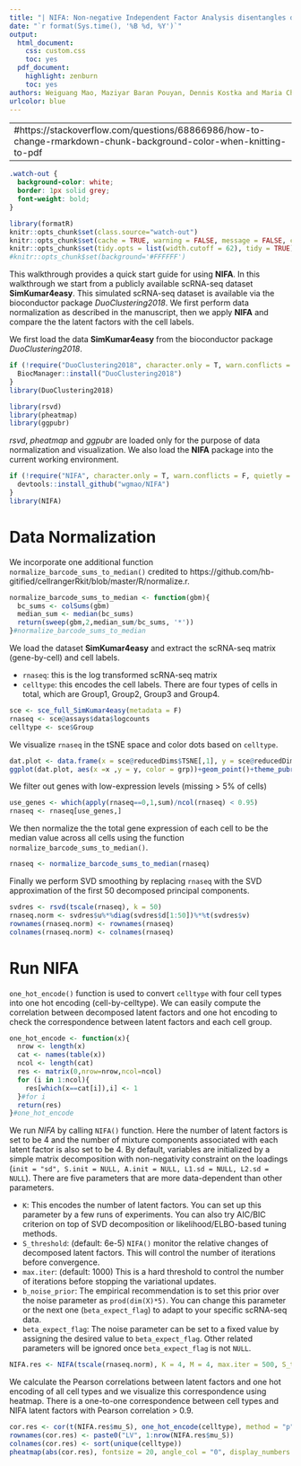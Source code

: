 ```yaml
---
title: "| NIFA: Non-negative Independent Factor Analysis disentangles discrete and continuous sources of variation in  scRNA-seq data \n"
date: "`r format(Sys.time(), '%B %d, %Y')`"
output:
  html_document:
    css: custom.css
    toc: yes
  pdf_document:
    highlight: zenburn
    toc: yes
authors: Weiguang Mao, Maziyar Baran Pouyan, Dennis Kostka and Maria Chikina
urlcolor: blue
---
```



---
#https://stackoverflow.com/questions/68866986/how-to-change-rmarkdown-chunk-background-color-when-knitting-to-pdf
---


```css
.watch-out {
  background-color: white;
  border: 1px solid grey;
  font-weight: bold;
}
```

```r
library(formatR)
knitr::opts_chunk$set(class.source="watch-out")
knitr::opts_chunk$set(cache = TRUE, warning = FALSE, message = FALSE, cache.lazy = FALSE)
knitr::opts_chunk$set(tidy.opts = list(width.cutoff = 62), tidy = TRUE)
#knitr::opts_chunk$set(background='#FFFFFF')
```


This walkthrough provides a quick start guide for using **NIFA**. In this walkthrough we start from a publicly available scRNA-seq dataset **SimKumar4easy**. This simulated scRNA-seq dataset is available via the bioconductor package *DuoClustering2018*. We first perform data normalization as described in the manuscript, then we apply **NIFA** and compare the the latent factors with the cell labels.
  
We first load the data **SimKumar4easy** from the bioconductor package *DuoClustering2018*.
```r
if (!require("DuoClustering2018", character.only = T, warn.conflicts = F, quietly = T)){
  BiocManager::install("DuoClustering2018")
}
library(DuoClustering2018)

library(rsvd)
library(pheatmap)
library(ggpubr)
```
*rsvd*, *pheatmap* and *ggpubr* are loaded only for the purpose of data normalization and visualization. We also load the **NIFA** package into the current working environment.
```r
if (!require("NIFA", character.only = T, warn.conflicts = F, quietly = T)){
  devtools::install_github("wgmao/NIFA")
}
library(NIFA)
```



# Data Normalization
We incorporate one additional function `normalize_barcode_sums_to_median()` credited to https://github.com/hb-gitified/cellrangerRkit/blob/master/R/normalize.r.

```r
normalize_barcode_sums_to_median <- function(gbm){
  bc_sums <- colSums(gbm)
  median_sum <- median(bc_sums)
  return(sweep(gbm,2,median_sum/bc_sums, '*'))
}#normalize_barcode_sums_to_median
```

We load the dataset **SimKumar4easy** and extract the scRNA-seq matrix (gene-by-cell) and cell labels.

* `rnaseq`: this is the log transformed scRNA-seq matrix
* `celltype`: this encodes the cell labels. There are four types of cells in total, which are Group1, Group2, Group3 and Group4.

```r
sce <- sce_full_SimKumar4easy(metadata = F)
rnaseq <- sce@assays$data$logcounts
celltype <- sce$Group
```

We visualize `rnaseq` in the tSNE space and color dots based on `celltype`.

```r
dat.plot <- data.frame(x = sce@reducedDims$TSNE[,1], y = sce@reducedDims$TSNE[,2], grp = celltype)
ggplot(dat.plot, aes(x =x ,y = y, color = grp))+geom_point()+theme_pubr(base_size = 20)
```

We filter out genes with low-expression levels (missing > 5% of cells)
```r
use_genes <- which(apply(rnaseq==0,1,sum)/ncol(rnaseq) < 0.95)
rnaseq <- rnaseq[use_genes,]
```

We then normalize the the total gene expression of each cell to be the median value across all cells using the function `normalize_barcode_sums_to_median()`.
```r
rnaseq <- normalize_barcode_sums_to_median(rnaseq)
```

Finally we perform SVD smoothing by replacing `rnaseq` with the SVD approximation of the first 50 decomposed principal components.
```r
svdres <- rsvd(tscale(rnaseq), k = 50)
rnaseq.norm <- svdres$u%*%diag(svdres$d[1:50])%*%t(svdres$v)
rownames(rnaseq.norm) <- rownames(rnaseq)
colnames(rnaseq.norm) <- colnames(rnaseq)
```



# Run NIFA
`one_hot_encode()` function is used to convert `celltype` with four cell types into one hot encoding (cell-by-celltype). We can easily compute the correlation between decomposed latent factors and one hot encoding to check the correspondence between latent factors and each cell group.
```r
one_hot_encode <- function(x){
  nrow <- length(x)
  cat <- names(table(x))
  ncol <- length(cat)
  res <- matrix(0,nrow=nrow,ncol=ncol)
  for (i in 1:ncol){
    res[which(x==cat[i]),i] <- 1
  }#for i
  return(res)
}#one_hot_encode
```

We run *NIFA* by calling `NIFA()` function. Here the number of latent factors is set to be 4 and the number of mixture components associated with each latent factor is also set to be 4. By default, variables are initialized by a simple matrix decomposition with non-negativity constraint on the loadings (`init = "sd", S.init = NULL, A.init = NULL, L1.sd = NULL, L2.sd = NULL`). There are five parameters that are more data-dependent than other parameters.

* `K`: This encodes the number of latent factors. You can set up this parameter by a few runs of experiments. You can also try AIC/BIC criterion on top of SVD decomposition or likelihood/ELBO-based tuning methods.
* `S_threshold`: (default: 6e-5) `NIFA()` monitor the relative changes of decomposed latent factors. This will control the number of iterations before convergence.
* `max.iter`: (default: 1000) This is a hard threshold to control the number of iterations before stopping the variational updates.
* `b_noise_prior`: The empirical recommendation is to set this prior over the noise parameter as `prod(dim(X)*5)`. You can change this parameter or the next one (`beta_expect_flag`) to adapt to your specific scRNA-seq data. 
* `beta_expect_flag`: The noise parameter can be set to a fixed value by assigning the desired value to `beta_expect_flag`. Other related parameters will be ignored once `beta_expect_flag` is not `NULL`.


```r
NIFA.res <- NIFA(tscale(rnaseq.norm), K = 4, M = 4, max.iter = 500, S_threshold = 6e-5, init = "sd", A.init = NULL, S.init = NULL, verbose = F, ref = one_hot_encode(celltype), beta_expect_flag = NULL, L1.sd = NULL, L2.sd = NULL, b_noise_prior = prod(dim(rnaseq.norm))*5)
```

We calculate the Pearson correlations between latent factors and one hot encoding of all cell types and we visualize this correspondence using heatmap. There is a one-to-one correspondence between cell types  and NIFA latent factors with Pearson correlation > 0.9.
```r
cor.res <- cor(t(NIFA.res$mu_S), one_hot_encode(celltype), method = "p")
rownames(cor.res) <- paste0("LV", 1:nrow(NIFA.res$mu_S))
colnames(cor.res) <- sort(unique(celltype))
pheatmap(abs(cor.res), fontsize = 20, angle_col = "0", display_numbers = T, number_color = "white")
```



  
